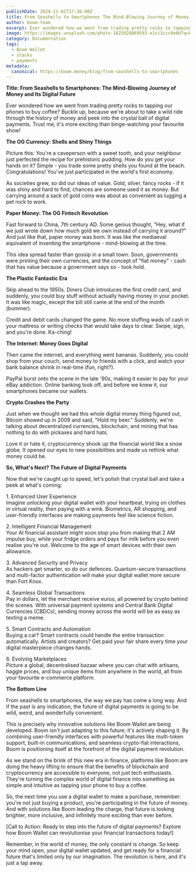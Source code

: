 ```yaml
---
publishDate: 2024-11-01T17:36:00Z
title: From Seashells to Smartphones The Mind-Blowing Journey of Money and Its Digital Future
author: boom-team
excerpt: Ever wondered how we went from trading pretty rocks to tapping our phones to buy coffee? Buckle up, because we're about to take a wild ride through the history of money and peek into the crystal ball of digital payments. Trust me, it's more exciting than binge-watching your favourite show\!
image: https://images.unsplash.com/photo-1625028869593-e1cc1ccc0e0d?q=80&w=2072&auto=format&fit=crop&ixlib=rb-4.0.3&ixid=M3wxMjA3fDB8MHxwaG90by1wYWdlfHx8fGVufDB8fHx8fA%3D%3D
category: Documentation
tags:
  - Boom Wallet
  - stacks
  - payments
metadata:
  canonical: https://boom.money/blog/from-seashells-to-smartphones
---
```


**Title: From Seashells to Smartphones: The Mind-Blowing Journey of Money and Its Digital Future**

Ever wondered how we went from trading pretty rocks to tapping our phones to buy coffee? Buckle up, because we're about to take a wild ride through the history of money and peek into the crystal ball of digital payments. Trust me, it's more exciting than binge-watching your favourite show\!

**The OG Currency: Shells and Shiny Things**

Picture this: You're a caveperson with a sweet tooth, and your neighbour just perfected the recipe for prehistoric pudding. How do you get your hands on it? Simple \- you trade some pretty shells you found at the beach. Congratulations\! You've just participated in the world's first economy.

As societies grew, so did our ideas of value. Gold, silver, fancy rocks \- if it was shiny and hard to find, chances are someone used it as money. But carrying around a sack of gold coins was about as convenient as lugging a pet rock to work.

**Paper Money: The OG Fintech Revolution**

Fast forward to China, 7th century AD. Some genius thought, "Hey, what if we just wrote down how much gold we own instead of carrying it around?" And just like that, paper money was born. It was like the mediaeval equivalent of inventing the smartphone \- mind-blowing at the time.

This idea spread faster than gossip in a small town. Soon, governments were printing their own currencies, and the concept of "fiat money" \- cash that has value because a government says so \- took hold.

**The Plastic Fantastic Era**

Skip ahead to the 1950s. Diners Club introduces the first credit card, and suddenly, you could buy stuff without actually having money in your pocket. It was like magic, except the bill still came at the end of the month (bummer).

Credit and debit cards changed the game. No more stuffing wads of cash in your mattress or writing checks that would take days to clear. Swipe, sign, and you're done. Ka-ching\!

**The Internet: Money Goes Digital**

Then came the internet, and everything went bananas. Suddenly, you could shop from your couch, send money to friends with a click, and watch your bank balance shrink in real-time (fun, right?).

PayPal burst onto the scene in the late '90s, making it easier to pay for your eBay addiction. Online banking took off, and before we knew it, our smartphones became our wallets.

**Crypto Crashes the Party**

Just when we thought we had this whole digital money thing figured out, Bitcoin showed up in 2009 and said, "Hold my beer." Suddenly, we're talking about decentralized currencies, blockchain, and mining that has nothing to do with pickaxes and hard hats.

Love it or hate it, cryptocurrency shook up the financial world like a snow globe. It opened our eyes to new possibilities and made us rethink what money could be.

**So, What's Next? The Future of Digital Payments**

Now that we're caught up to speed, let's polish that crystal ball and take a peek at what's coming:

1\. Enhanced User Experience  
Imagine unlocking your digital wallet with your heartbeat, trying on clothes in virtual reality, then paying with a wink. Biometrics, AR shopping, and user-friendly interfaces are making payments feel like science fiction.

2\. Intelligent Financial Management  
Your AI financial assistant might soon stop you from making that 2 AM impulse buy, while your fridge orders and pays for milk before you even realise you're out. Welcome to the age of smart devices with their own allowance.

3\. Advanced Security and Privacy  
As hackers get smarter, so do our defences. Quantum-secure transactions and multi-factor authentication will make your digital wallet more secure than Fort Knox.

4\. Seamless Global Transactions  
Pay in dollars, let the merchant receive euros, all powered by crypto behind the scenes. With universal payment systems and Central Bank Digital Currencies (CBDCs), sending money across the world will be as easy as texting a meme.

5\. Smart Contracts and Automation  
Buying a car? Smart contracts could handle the entire transaction automatically. Artists and creators? Get paid your fair share every time your digital masterpiece changes hands.

6\. Evolving Marketplaces  
Picture a global, decentralised bazaar where you can chat with artisans, haggle prices, and buy unique items from anywhere in the world, all from your favourite e-commerce platform.

**The Bottom Line**

From seashells to smartphones, the way we pay has come a long way. And if the past is any indication, the future of digital payments is going to be wild, weird, and wonderfully convenient.

This is precisely why innovative solutions like Boom Wallet are being developed. Boom isn't just adapting to this future; it's actively shaping it. By combining user-friendly interfaces with powerful features like multi-token support, built-in communications, and seamless crypto-fiat interactions, Boom is positioning itself at the forefront of the digital payment revolution.

As we stand on the brink of this new era in finance, platforms like Boom are doing the heavy lifting to ensure that the benefits of blockchain and cryptocurrency are accessible to everyone, not just tech enthusiasts. They're turning the complex world of digital finance into something as simple and intuitive as tapping your phone to buy a coffee.

So, the next time you use a digital wallet to make a purchase, remember: you're not just buying a product, you're participating in the future of money. And with solutions like Boom leading the charge, that future is looking brighter, more inclusive, and infinitely more exciting than ever before.

\[Call to Action: Ready to step into the future of digital payments? Explore how Boom Wallet can revolutionise your financial transactions today\!\]

Remember, in the world of money, the only constant is change. So keep your mind open, your digital wallet updated, and get ready for a financial future that's limited only by our imagination. The revolution is here, and it's just a tap away.  

